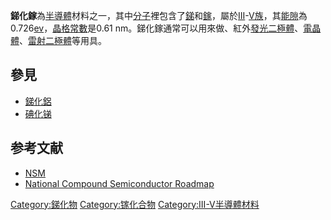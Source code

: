 {{Chembox
| ImageFile = Sphalerite-unit-cell-3D-balls.png
| ImageSize = 
| IUPACName = 銻化鎵(III)
| OtherNames = 
| Section1 = {{Chembox Identifiers
| CASNo = 12064-03-8
| CASNo_Ref = {{cascite|correct|CAS}}
|    PubChem  =  
|    SMILES  =  
|  ChemSpiderID_Ref  = {{chemspidercite|correct|chemspider}}|  ChemSpiderID  =  3436915
|  InChI  =  1/Ga.Sb/rGaSb/c1-2
|  InChIKey  =  VTGARNNDLOTBET-KXXLTECTAC
|  StdInChI_Ref  = {{stdinchicite|correct|chemspider}}|  StdInChI  =  1S/Ga.Sb
|  StdInChIKey_Ref  = {{stdinchicite|correct|chemspider}}|  StdInChIKey  =  VTGARNNDLOTBET-UHFFFAOYSA-N

}}
| Section2 = {{Chembox Properties
|   Formula = GaSb
|   MolarMass = 191.483 
|   Appearance = 
|   Density = 5.619 g/cm<sup>3</sup>
|   MeltingPt =710 °C

|   BoilingPt = 
|   Solubility = 不溶
}}
| Section3 = {{Chembox Hazards
|   MainHazards = 
|   FlashPt = 
|   Autoignition = 
|   {{NFPA 704}} 
|   NFPA-H = 1
|   NFPA-F = 0
|   NFPA-R = 0
|   NFPA-O = 
}}
}}
'''銻化鎵'''為[[半導體|半導體]]材料之一，其中[[分子|分子]]裡包含了[[銻|銻]]和[[鎵|鎵]]，屬於[[硼族元素|III]]-[[氮族元素|V族]]，其[[能隙|能隙]]為 0.726[[電子伏特|ev]]，[[晶格常數|晶格常數]]是0.61 nm。銻化鎵通常可以用來做{{le|紅外檢測器|Infrared detector}}、紅外[[發光二極體|發光二極體]]、[[電晶體|電晶體]]、[[雷射二極體|雷射二極體]]等用具。

==參見==
*[[銻化鋁|銻化鋁]]
*[[碘化锑|碘化锑]]

==参考文献==
* [http://www.ioffe.rssi.ru/SVA/NSM/Semicond/GaSb/ NSM]
* [https://web.archive.org/web/20071206070335/http://www.onr.navy.mil/sci_tech/information/312_electronics/ncsr/materials/gasb.asp National Compound Semiconductor Roadmap] 

{{镓化合物}}
{{无机化合物小作品}}

[[Category:銻化物|Category:銻化物]]
[[Category:镓化合物|Category:镓化合物]]
[[Category:III-V半導體材料|Category:III-V半導體材料]]
{{Authority control}}
